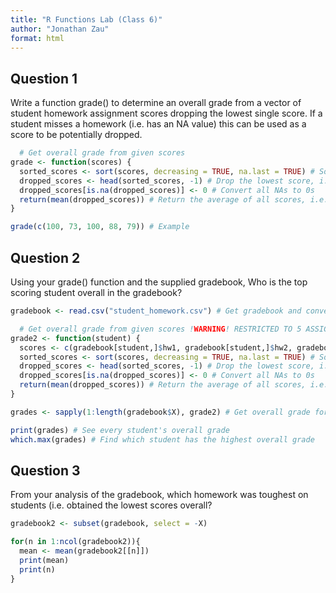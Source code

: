 ```yaml
---
title: "R Functions Lab (Class 6)"
author: "Jonathan Zau"
format: html
---
```


## Question 1

Write a function grade() to determine an overall grade from a vector of student homework assignment scores dropping the lowest single score. If a student misses a homework (i.e. has an NA value) this can be used as a score to be potentially dropped.

```r
  # Get overall grade from given scores
grade <- function(scores) {
  sorted_scores <- sort(scores, decreasing = TRUE, na.last = TRUE) # Sort scores in decreasing order, with all NAs last
  dropped_scores <- head(sorted_scores, -1) # Drop the lowest score, i.e. last score in the sorted scores
  dropped_scores[is.na(dropped_scores)] <- 0 # Convert all NAs to 0s
  return(mean(dropped_scores)) # Return the average of all scores, i.e. overall grade
}

grade(c(100, 73, 100, 88, 79)) # Example
```

## Question 2

Using your grade() function and the supplied gradebook, Who is the top scoring student overall in the gradebook?

```r
gradebook <- read.csv("student_homework.csv") # Get gradebook and convert into dataframe

  # Get overall grade from given scores !WARNING! RESTRICTED TO 5 ASSIGNMENTS
grade2 <- function(student) {
  scores <- c(gradebook[student,]$hw1, gradebook[student,]$hw2, gradebook[student,]$hw3, gradebook[student,]$hw4, gradebook[student,]$hw5) # Extract given student's homework scores
  sorted_scores <- sort(scores, decreasing = TRUE, na.last = TRUE) # Sort scores in decreasing order, with all NAs last
  dropped_scores <- head(sorted_scores, -1) # Drop the lowest score, i.e. last score in the sorted scores
  dropped_scores[is.na(dropped_scores)] <- 0 # Convert all NAs to 0s
  return(mean(dropped_scores)) # Return the average of all scores, i.e. overall grade
}

grades <- sapply(1:length(gradebook$X), grade2) # Get overall grade for every student in gradebook

print(grades) # See every student's overall grade
which.max(grades) # Find which student has the highest overall grade
```

## Question 3

From your analysis of the gradebook, which homework was toughest on students (i.e. obtained the lowest scores overall?

```r
gradebook2 <- subset(gradebook, select = -X)

for(n in 1:ncol(gradebook2)){
  mean <- mean(gradebook2[[n]])
  print(mean)
  print(n)
}
```


